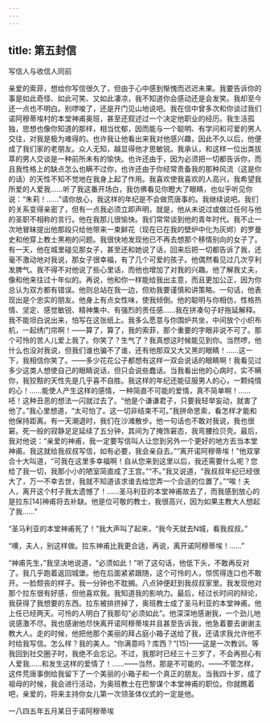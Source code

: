 ```yaml
---
---
---
```

title: 第五封信
---




写信人与收信人同前

亲爱的索菲，想给你写信很久了，但由于心中感到惭愧而迟迟未果。我要告诉你的事是如此奇怪、如此可笑、又如此凄凉，我不知道你会感动还是会发笑。我却至今还一点也不明白。别啰唆了，还是开门见山地说吧。我在信中曾多次和你谈过我们诺阿穆蒂埃村的本堂神甫奥班，甚至还叙述过一个决定他职业的经历。我生活孤独，思想也像你知道的那样，相当忧郁，因而能与一个聪明、有学问和可爱的男人交往，对我是极为难得的。也许我让他看出来我对他感兴趣，因此不久以后，他便成了我们家的老朋友。众人无知，越显得他才思敏锐。我承认，和这样一位出类拔萃的男人交谈是一种前所未有的愉快。也许还由于，因为必须把一切都告诉你，而且我性格上的缺点怎么也瞒不过你，也许还由于你经常责备我的那种风流（这是你的话）的天性不知不觉地在我身上起了作用。我喜欢使我喜欢的人高兴，我希望我所爱的人爱我……听了我这番开场白，我仿佛看见你瞪大了眼睛，也似乎听见你说：“朱莉！……”请你放心，我这样的年纪是不会做荒唐事的。我继续说吧。我们的关系变得亲密了，但有一点我必须立即声明，就是，他从未说过或做过任何与他的圣职不相称的言行。他在我那儿很愉快。我们常常谈到他的青年时代。我不止一次地冒昧提出他那段只给他带来一束鲜花（现在已在我的壁炉中化为灰烬）的罗曼史和他穿上教士黑袍的问题。我很快地发现他已不再去想那个移情别向的女子了。有一天，他在城里碰见那女子，甚至还和她说了话，回来后把一切都告诉了我，还毫不激动地对我说，那女子很幸福，有了几个可爱的孩子。他偶然看见过几次亨利发脾气。我不得不对他说了些心里话，而他也增加了对我的兴趣。他了解我丈夫，像和他来往过十年似的。再说，他和你一样能给我出主意，而且更加公正，因为你总认为双方都有错误。他则总站在我一边，但劝我要谨慎和讲策略。一句话，他表现出是个忠实的朋友。他身上有点女性味，使我倾倒。他的聪明与你相仿，性格热情、坚定、感觉敏锐、精神集中、有强烈的责任感……我在拼凑句子好拖延解释。我不能坦白说出来，怕写在这张纸上。我多么愿意与你围炉共坐，中间放个小织布机，一起绣门帘啊！——算了，算了，我的索菲，那个重要的字眼非说不可了。那个可怜的苦人儿爱上我了。你笑了？生气了？我真想这时候能见到你。当然啰，他什么也没对我说，但我们谁也骗不了谁，还有他那双又大又黑的眼睛！……这一下，我相信你笑了。——多少花花公子都想有这样一双会说话的眼睛啊！我看见过多少这类人想使自己的眼睛说话，但只会说些蠢话。当我看出他的心病时，实不瞒你，我狡黠的天性先是几乎喜不自胜。我这样的年纪还能征服男人的心，一颗纯情的心！……能使人产生这样的感情，一种简直不可能的爱情，真不简单啊！……呸！这种丑恶的想法一闪就过去了。“他是个谦谦君子，只要我轻举妄动，就害了他了。”我心里想道，“太可怕了。这一切非结束不可。”我拼命思索，看怎样才能和他保持距离。有一天潮退时，我们在沙滩散步。他一句话也不敢对我说，我也很窘。死一般的寂静足足延续了五分钟，其间为了掩饰窘态，我弯腰捡贝壳。最后，我对他说：“亲爱的神甫，我一定要写信叫人让您到另外一个更好的地方去当本堂神甫。我这就给我叔叔写信，如有必要，我会亲自去。”“离开诺阿穆蒂埃！”他双掌合十大叫道，“可我在这里多幸福啊！自从您来到这里以后，我还需要什么呢？您给了我一切，我那小小的陋室简直成了王宫。”“不。”我又说道，“我叔叔年纪已经很大了，万一不幸去世，我就不知道该求谁去给您弄一个合适的位置了。”“唉！夫人，离开这个村子我太遗憾了！……圣马利亚的本堂神甫故去了，而我感到放心的是拉东[14]神甫将去补缺。他是位可敬的教士，我很高兴，因为如果主教大人想起了我……”

“圣马利亚的本堂神甫死了！”我大声叫了起来，“我今天就去N城，看我叔叔。”

“噢，夫人，别这样做。拉东神甫比我更合适，再说，离开诺阿穆蒂埃！……”

“神甫先生，”我坚决地说道，“必须如此！”听了这句话，他低下头，不敢再反对了。我几乎跑着返回城堡。他在后面紧紧跟随，这个可怜的人，惊慌得连口也不敢开。一脸颓丧的样子。我一分钟也不耽搁。八点钟便赶到我叔叔家里。我发现他对那个拉东很有好感，但他喜欢我。我知道我的影响力。最后，经过长时间的辩论，我获得了我想要的东西。拉东被排挤掉了，奥班教士成了圣马利亚的本堂神甫。他上任已经两天。可怜的人明白了我那句“必须如此”。他深深地感谢我，一个劲儿地说感激不尽。我也感谢他尽快离开诺阿穆蒂埃并且甚至告诉我，他急着要去谢谢主教大人。走的时候，他把他那个美丽的拜占庭小箱子送给了我，还请求我允许他不时给我写信。怎么样？我的美人。“你满意吗？库西？”[15]——这是一次教训。等我回到社交圈子时，我绝不会忘记。不过，我那时已经三十三岁了，不会再担心有人爱我……和发生这样的爱情了！……——当然，那是不可能的。——不管怎样，这件荒唐事倒给我留下了一个美丽的小箱子和一个真正的朋友。当我四十岁，成了祖母的时候，我会进行活动，为奥班教士在巴黎谋个本堂神甫的职位。你就瞧着吧，亲爱的，将来主持你女儿第一次领圣体仪式的一定是他。





一八四五年五月某日于诺阿穆蒂埃